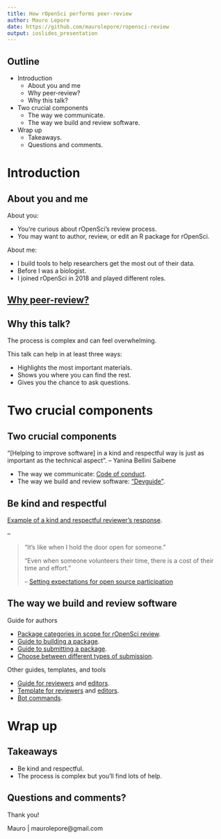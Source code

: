 ```yaml
---
title: How rOpenSci performs peer-review
author: Mauro Lepore 
date: https://github.com/maurolepore/ropensci-review
output: ioslides_presentation
---
```


## Outline

* Introduction
  * About you and me
  * Why peer-review? 
  * Why this talk?
  
* Two crucial components
  * The way we communicate.
  * The way we build and review software.

* Wrap up
  * Takeaways.
  * Questions and comments.

# Introduction

## About you and me

About you:

* You're curious about rOpenSci's review process.
* You may want to author, review, or edit an R package for rOpenSci.

About me:

* I build tools to help researchers get the most out of their data.
* Before I was a biologist.
* I joined rOpenSci in 2018 and played different roles.

## [Why peer-review?](https://github.com/ropensci/software-review?tab=readme-ov-file#why-and-how-submit-your-package-to-ropensci)

## Why this talk?

The process is complex and can feel overwhelming.

This talk can help in at least three ways:

* Highlights the most important materials.
* Shows you where you can find the rest.
* Gives you the chance to ask questions.

# Two crucial components

## Two crucial components

"[Helping to improve software] in a kind and respectful way is just as important as the technical aspect". -- Yanina Bellini Saibene

* The way we communicate: [Code of conduct](https://ropensci.org/code-of-conduct/).
* The way we build and review software: ["Devguide"](https://devguide.ropensci.org/).

## Be kind and respectful

[Example of a kind and respectful reviewer's response](https://github.com/ropensci/software-review/issues/577#issuecomment-1494333794).

--

> "It's like when I hold the door open for someone."
>
> "Even when someone volunteers their time, there is a cost of their time and effort."
> 
> -- [Setting expectations for open source
participation](https://snarky.ca/setting-expectations-for-open-source-participation/amp/)

## The way we build and review software

Guide for authors

* [Package categories in scope for rOpenSci review](https://devguide.ropensci.org/softwarereview_policies.html#package-categories).
* [Guide to building a package](https://devguide.ropensci.org/building.html).
* [Guide to submitting a package](https://devguide.ropensci.org/authors-guide.html).
* [Choose between different types of submission](https://github.com/ropensci/software-review/issues/new/choose).

Other guides, templates, and tools

* [Guide for reviewers](https://devguide.ropensci.org/reviewerguide.html) and [editors](https://devguide.ropensci.org/editorguide.html).
* [Template for reviewers](https://devguide.ropensci.org/reviewtemplate.html) and [editors](https://devguide.ropensci.org/editortemplate.html).
* [Bot commands](https://devguide.ropensci.org/bot_cheatsheet.html).

# Wrap up

## Takeaways

* Be kind and respectful.
* The process is complex but you'll find lots of help.

## Questions and comments?

Thank you!

Mauro | maurolepore@gmail.com

